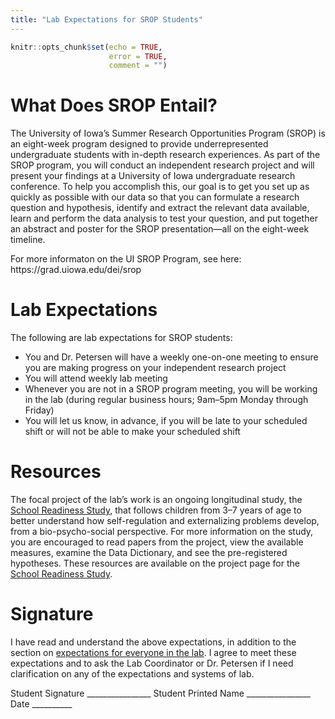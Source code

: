 ```yaml
---
title: "Lab Expectations for SROP Students"
---
```


```r
knitr::opts_chunk$set(echo = TRUE,
                      error = TRUE,
                      comment = "")
```

# What Does SROP Entail?

The University of Iowa's Summer Research Opportunities Program (SROP) is an eight-week program designed to provide underrepresented undergraduate students with in-depth research experiences.
As part of the SROP program, you will conduct an independent research project and will present your findings at a University of Iowa undergraduate research conference.
To help you accomplish this, our goal is to get you set up as quickly as possible with our data so that you can formulate a research question and hypothesis, identify and extract the relevant data available, learn and perform the data analysis to test your question, and put together an abstract and poster for the SROP presentation—all on the eight-week timeline.

For more informaton on the UI SROP Program, see here: https://grad.uiowa.edu/dei/srop

# Lab Expectations

The following are lab expectations for SROP students:

- You and Dr. Petersen will have a weekly one-on-one meeting to ensure you are making progress on your independent research project
- You will attend weekly lab meeting
- Whenever you are not in a SROP program meeting, you will be working in the lab (during regular business hours; 9am–5pm Monday through Friday)
- You will let us know, in advance, if you will be late to your scheduled shift or will not be able to make your scheduled shift

# Resources

The focal project of the lab's work is an ongoing longitudinal study, the [School Readiness Study](study-schoolReadinessStudy.html), that follows children from 3–7 years of age to better understand how self-regulation and externalizing problems develop, from a bio-psycho-social perspective.
For more information on the study, you are encouraged to read papers from the project, view the available measures, examine the Data Dictionary, and see the pre-registered hypotheses.
These resources are available on the project page for the [School Readiness Study](study-schoolReadinessStudy.html).

# Signature

I have read and understand the above expectations, in addition to the section on [expectations for everyone in the lab](expectations-everyone.html).
I agree to meet these expectations and to ask the Lab Coordinator or Dr. Petersen if I need clarification on any of the expectations and systems of lab.

Student Signature ________________	Student Printed Name ________________ Date __________
